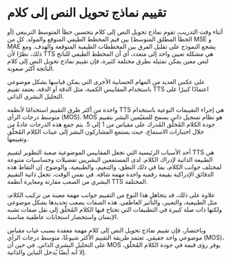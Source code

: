# تقييم نماذج تحويل النص إلى كلام

أثناء وقت التدريب، تقوم نماذج تحويل النص إلى كلام بتحسين خطأ المتوسط التربيعي (أو الخطأ المطلق المتوسط) بين قيم المخطط الطيفي المتوقع والمولد. كل من MSE و MAE يشجع النموذج على تقليل الفرق بين المخططات الطيفية المتوقعة والهدف. ومع ذلك، نظرًا لأن TTS هي مشكلة تعيين واحد إلى متعدد، أي أن المخطط الطيفي للناتج لنص معين يمكن تمثيله بطرق مختلفة كثيرة، فإن تقييم نماذج تحويل النص إلى كلام الناتجة أكثر صعوبة.

على عكس العديد من المهام الحسابية الأخرى التي يمكن قياسها بشكل موضوعي باستخدام المقاييس الكمية، مثل الدقة أو الدقة، يعتمد تقييم TTS اعتمادًا كبيرًا على التحليل البشري الذاتي.

واحدة من أكثر طرق التقييم استخدامًا لأنظمة TTS هي إجراء التقييمات النوعية باستخدام متوسط درجات الرأي (MOS). MOS هو نظام تسجيل ذاتي يسمح للمقيّمين البشر بتقييم جودة الكلام المُخلّق المُدرك على مقياس من 1 إلى 5. يتم جمع هذه الدرجات عادةً من خلال اختبارات الاستماع، حيث يستمع المشاركون البشر إلى عينات الكلام المُخلّق وتقييمها.

أحد الأسباب الرئيسية التي تجعل المقاييس الموضوعية صعبة التطوير لتقييم TTS هي الطبيعة الذاتية لإدراك الكلام. لدى المستمعين البشريين تفضيلات وحساسيات متنوعة لمختلف جوانب الكلام، بما في ذلك النطق، والتنغيم، والطبيعية، والوضوح. إن التقاط هذه الدقائق الإدراكية بقيمة رقمية واحدة مهمة شاقة. في نفس الوقت، تجعل ذاتية التقييم البشري من الصعب مقارنة ومعايرة أنظمة TTS المختلفة.

علاوة على ذلك، قد يتجاهل هذا النوع من التقييم جوانب مهمة معينة من تركيب الكلام، مثل الطبيعية، والتعبير، والتأثير العاطفي. هذه الصفات يصعب تحديدها بشكل موضوعي ولكنها ذات صلة كبيرة في التطبيقات التي تحتاج فيها الكلام المُخلّق إلى نقل صفات تشبه الإنسان واستحضار استجابات عاطفية مناسبة.

وباختصار، فإن تقييم نماذج تحويل النص إلى كلام مهمة معقدة بسبب غياب مقياس موضوعي واحد حقيقي. تعتمد طريقة التقييم الأكثر شيوعًا، متوسط درجات الرأي (MOS)، على التحليل البشري الذاتي. في حين أن MOS يوفر رؤى قيمة في جودة الكلام المُخلّق، إلا أنه أيضًا يُدخل التباين والذاتية.